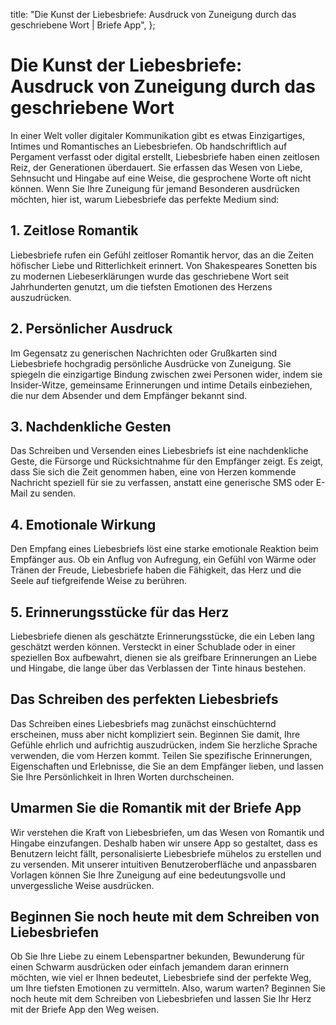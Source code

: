 
  title: "Die Kunst der Liebesbriefe: Ausdruck von Zuneigung durch das geschriebene Wort | Briefe App",
};

# Die Kunst der Liebesbriefe: Ausdruck von Zuneigung durch das geschriebene Wort

<MdxImage src="/blog/art-love-letters.jpg" alt="Die Kunst der Liebesbriefe: Ausdruck von Zuneigung durch das geschriebene Wort" width={800} height={700} />

In einer Welt voller digitaler Kommunikation gibt es etwas Einzigartiges, Intimes und Romantisches an Liebesbriefen. Ob handschriftlich auf Pergament verfasst oder digital erstellt, Liebesbriefe haben einen zeitlosen Reiz, der Generationen überdauert. Sie erfassen das Wesen von Liebe, Sehnsucht und Hingabe auf eine Weise, die gesprochene Worte oft nicht können. Wenn Sie Ihre Zuneigung für jemand Besonderen ausdrücken möchten, hier ist, warum Liebesbriefe das perfekte Medium sind:

## 1. Zeitlose Romantik

Liebesbriefe rufen ein Gefühl zeitloser Romantik hervor, das an die Zeiten höfischer Liebe und Ritterlichkeit erinnert. Von Shakespeares Sonetten bis zu modernen Liebeserklärungen wurde das geschriebene Wort seit Jahrhunderten genutzt, um die tiefsten Emotionen des Herzens auszudrücken.

## 2. Persönlicher Ausdruck

Im Gegensatz zu generischen Nachrichten oder Grußkarten sind Liebesbriefe hochgradig persönliche Ausdrücke von Zuneigung. Sie spiegeln die einzigartige Bindung zwischen zwei Personen wider, indem sie Insider-Witze, gemeinsame Erinnerungen und intime Details einbeziehen, die nur dem Absender und dem Empfänger bekannt sind.

## 3. Nachdenkliche Gesten

Das Schreiben und Versenden eines Liebesbriefs ist eine nachdenkliche Geste, die Fürsorge und Rücksichtnahme für den Empfänger zeigt. Es zeigt, dass Sie sich die Zeit genommen haben, eine von Herzen kommende Nachricht speziell für sie zu verfassen, anstatt eine generische SMS oder E-Mail zu senden.

## 4. Emotionale Wirkung

Den Empfang eines Liebesbriefs löst eine starke emotionale Reaktion beim Empfänger aus. Ob ein Anflug von Aufregung, ein Gefühl von Wärme oder Tränen der Freude, Liebesbriefe haben die Fähigkeit, das Herz und die Seele auf tiefgreifende Weise zu berühren.

## 5. Erinnerungsstücke für das Herz

Liebesbriefe dienen als geschätzte Erinnerungsstücke, die ein Leben lang geschätzt werden können. Versteckt in einer Schublade oder in einer speziellen Box aufbewahrt, dienen sie als greifbare Erinnerungen an Liebe und Hingabe, die lange über das Verblassen der Tinte hinaus bestehen.

## Das Schreiben des perfekten Liebesbriefs

Das Schreiben eines Liebesbriefs mag zunächst einschüchternd erscheinen, muss aber nicht kompliziert sein. Beginnen Sie damit, Ihre Gefühle ehrlich und aufrichtig auszudrücken, indem Sie herzliche Sprache verwenden, die vom Herzen kommt. Teilen Sie spezifische Erinnerungen, Eigenschaften und Erlebnisse, die Sie an dem Empfänger lieben, und lassen Sie Ihre Persönlichkeit in Ihren Worten durchscheinen.

## Umarmen Sie die Romantik mit der Briefe App

Wir verstehen die Kraft von Liebesbriefen, um das Wesen von Romantik und Hingabe einzufangen. Deshalb haben wir unsere App so gestaltet, dass es Benutzern leicht fällt, personalisierte Liebesbriefe mühelos zu erstellen und zu versenden. Mit unserer intuitiven Benutzeroberfläche und anpassbaren Vorlagen können Sie Ihre Zuneigung auf eine bedeutungsvolle und unvergessliche Weise ausdrücken.

## Beginnen Sie noch heute mit dem Schreiben von Liebesbriefen

Ob Sie Ihre Liebe zu einem Lebenspartner bekunden, Bewunderung für einen Schwarm ausdrücken oder einfach jemandem daran erinnern möchten, wie viel er Ihnen bedeutet, Liebesbriefe sind der perfekte Weg, um Ihre tiefsten Emotionen zu vermitteln. Also, warum warten? Beginnen Sie noch heute mit dem Schreiben von Liebesbriefen und lassen Sie Ihr Herz mit der Briefe App den Weg weisen.